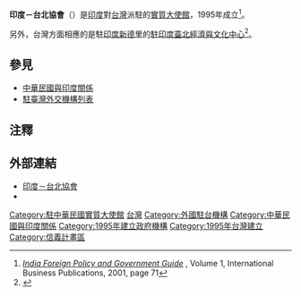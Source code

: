 {{Expand language|time=2016-05-08T02:25:28+00:00}}
{{Coord|25|02|04.0|N|121|33|40.2|E|display=title}}
{{infobox Organization
|name             = 印度－台北協會
|native_name      = {{lang|en|India-Taipei Association}}
|image            = Taipei World Trade Center International Trade Building 20090617.jpg
|size             = 
|formation        = {{Start date|1995}}<ref name="India Foreign Policy and Government Guide" /> 
|type             = 駐外機構（實質大使館）
|status           = 
|registration_id  = 
|leader_title     = 会长
|leader_name      = 戴國瀾（Gourangalal Das）
|leader_title2    = 
|leader_name2     = 
|subsidiaries     = 
|headquarters     = {{ROC}}[[臺北市|臺北市]][[信義區_(臺北市)|信義區]]基隆路一段333號國貿大樓2010－2012室
|num_members      = 
|region_served    = {{ROC-TW}}
|parent_organization = {{Flagicon|IND}} [[印度外交部|印度外交部]]
|website          = {{URL|https://www.india.org.tw/}}
}}
'''印度－台北協會'''（{{lang-en|India-Taipei Association}}）是[[印度|印度]]對[[台灣|台灣]]派駐的[[實質大使館|實質大使館]]，1995年成立<ref name="India Foreign Policy and Government Guide">[https://books.google.co.uk/books?id=bgGCCP5Fxg0C&pg=PA71&dq=India-Taipei+Association+(ITA)+was+established+in+Taipei+in+1995&hl=en&sa=X&ved=0ahUKEwi9h-n_osXLAhVEVBQKHcNDCUAQ6AEIUTAI#v=onepage&q=India-Taipei%20Association%20(ITA)%20was%20established%20in%20Taipei%20in%201995&f=true ''India Foreign Policy and Government Guide''] {{Wayback|url=https://books.google.co.uk/books?id=bgGCCP5Fxg0C&pg=PA71&dq=India-Taipei+Association+(ITA)+was+established+in+Taipei+in+1995&hl=en&sa=X&ved=0ahUKEwi9h-n_osXLAhVEVBQKHcNDCUAQ6AEIUTAI#v=onepage&q=India-Taipei%20Association%20(ITA)%20was%20established%20in%20Taipei%20in%201995&f=true |date=20190514061607 }}, Volume 1, International Business Publications,  2001, page 71</ref>。

另外，台灣方面相應的是駐[[印度|印度]][[新德里|新德里]]的[[駐印度臺北經濟與文化中心|駐印度臺北經濟與文化中心]]<ref name="roc-taiwan">{{Cite web|url=http://www.roc-taiwan.org/IN|title=首頁 - Taipei Economic and Cultural Center in India 駐印度代表處|accessdate=2016-03-16|publisher=roc-taiwan.org|archive-date=2019-06-22|archive-url=https://web.archive.org/web/20190622222006/https://www.roc-taiwan.org/in/|dead-url=no}}</ref>。

== 參見 ==
* [[中華民國與印度關係|中華民國與印度關係]]
* [[駐臺灣外交機構列表|駐臺灣外交機構列表]]

== 注釋 ==
{{Reflist}}

== 外部連結 ==
* [https://www.india.org.tw/ 印度－台北協會] {{Wayback|url=https://www.india.org.tw/ |date=20210130131714 }} {{zh-tw icon}}{{en icon}}
* {{facebook|ITATW|India Taipei Association - 印度 台北協會}}

{{外國駐台機構}}
{{Authority control}}

[[Category:駐中華民國實質大使館|Category:駐中華民國實質大使館]]
[[Category:印度駐外機構|台灣]]
[[Category:外國駐台機構|Category:外國駐台機構]]
[[Category:中華民國與印度關係|Category:中華民國與印度關係]]
[[Category:1995年建立政府機構|Category:1995年建立政府機構]]
[[Category:1995年台灣建立|Category:1995年台灣建立]]
[[Category:信義計畫區|Category:信義計畫區]]